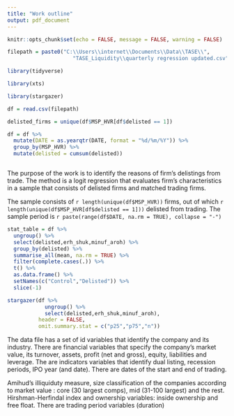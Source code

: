 ```yaml
---
title: "Work outline"
output: pdf_document
---
```


```r
knitr::opts_chunk$set(echo = FALSE, message = FALSE, warning = FALSE)
```


```r

filepath = paste0("C:\\Users\\internet\\Documents\\Data\\TASE\\",
                     "TASE_Liquidity\\quarterly regression updated.csv")

```


```r

library(tidyverse)

library(xts)

library(stargazer)

df = read.csv(filepath)

delisted_firms = unique(df$MSP_HVR[df$delisted == 1])

df = df %>% 
  mutate(DATE = as.yearqtr(DATE, format = "%d/%m/%Y")) %>% 
  group_by(MSP_HVR) %>% 
  mutate(delisted = cumsum(delisted))



```

\section{Introduction}

The purpose of the work is to identify the reasons
of firm's delistings from trade. The method is a logit regression that evaluates firm's characteristics in a sample
that consists of delisted firms and matched trading firms.

\section{Empirical specification}

\begin{equation}
Pr(Delisting) = \alpha  + 
\beta_{1} Leverage +
\beta_{2} MB + 
\beta_{3} ROA + 
\beta_{4} Insider \hspace{5pt} ownership
\end{equation}


\section{Descriptive Stats}

The sample consists of `r length(unique(df$MSP_HVR))` firms,
out of which `r length(unique(df$MSP_HVR[df$delisted == 1]))` delisted from trading. The sample period is `r paste(range(df$DATE, na.rm = TRUE), collapse = "-")`

```r

stat_table = df %>% 
  ungroup() %>% 
  select(delisted,erh_shuk,minuf_aroh) %>% 
  group_by(delisted) %>% 
  summarise_all(mean, na.rm = TRUE) %>% 
  filter(complete.cases(.)) %>% 
  t() %>% 
  as.data.frame() %>% 
  setNames(c("Control","Delisted")) %>% 
  slice(-1)

```


```r

stargazer(df %>% 
            ungroup() %>% 
            select(delisted,erh_shuk,minuf_aroh),
          header = FALSE,
          omit.summary.stat = c("p25","p75","n"))

```


\subsection{Raw variables}
The data file has a set of id variables that identify the company and its
industry. There are financial variables that specify the company's market value,
its turnover, assets, profit (net and gross), equity, liabilities and leverage.
The are indicators variables that identify dual listing, recession periods, IPO
year (and date). There are dates of the start and end of trading.

\subsection{Calculated variables}

Amihud's illiquiduty measure, size classification of the companies according to
market value : core (30 largest comps), mid (31-100 largest) and the rest.
Hirshman-Herfindal index and ownership variables: inside ownership and free
float. There are trading period variables (duration)